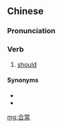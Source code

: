 {{also|合当}}
==Chinese==
{{zh-forms|s=合当}}

===Pronunciation===
{{zh-pron
|m=hédāng
|c=hap6 dong1
|cat=v
}}

===Verb===
{{zh-verb}}

# {{lb|zh|archaic}} [[should]]

====Synonyms====
* {{zh-l|應當}}
* {{zh-l|應該}}

[[mg:合當]]